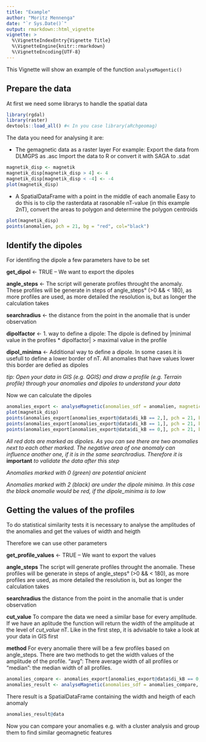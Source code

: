 ```yaml
---
title: "Example"
author: "Moritz Mennenga"
date: "`r Sys.Date()`"
output: rmarkdown::html_vignette
vignette: >
  %\VignetteIndexEntry{Vignette Title}
  %\VignetteEngine{knitr::rmarkdown}
  %\VignetteEncoding{UTF-8}
---
```


This Vignette will show an example of the function `analyseMagentic()`


## Prepare the data

At first we need some librarys to handle the spatial data

```r
library(rgdal)
library(raster)
devtools::load_all() #< In you case library(aRchgeomag)
```

The data you need for analysing it are:

- The gemagnetic data as a raster layer
  For example: Export the data from DLMGPS as .asc
  Import the data to R or convert it with SAGA to .sdat

```r
magnetik_disp <- magnetik
magnetik_disp[magnetik_disp > 4] <- 4
magnetik_disp[magnetik_disp < -4] <- -4
plot(magnetik_disp)
```  


- A SpatialDataFrame with a point in the middle of each anomalie
  Easy to do this is to clip the rasterdata at rasonable nT-value (in this example 2nT), convert the areas to polygon and determine the polygon centroids

```r
plot(magnetik_disp)
points(anomalien, pch = 21, bg = "red", col="black")
```  

## Identify the dipoles

For identifing the dipole a few parameters have to be set

**get_dipol** <- TRUE -- We want to export the dipoles

**angle_steps** <- The script will generate profiles throught the anomaly. These profiles will be generate in steps of angle_steps° (>0 && < 180), as more profiles are used, as more detailed the resolution is, but as longer the calculation takes

**searchradius** <- the distance from the point in the anomalie that is under observation

**dipolfactor** <- 1. way to define a dipole: The dipole is defined by |minimal value in the profiles * dipolfactor| > maximal value in the profile

**dipol_minima** <- Additional way to define a dipole. In some cases it is usefull to define a lower border of nT. All anomalies that have values lower this border are defied as dipoles

*tip: Open your data in GIS (e.g. QGIS) and draw a profile (e.g. Terrain profile) through your anomalies and dipoles to understand your data* 

Now we can calculate the dipoles

```r
anomalies_export <- analyseMagnetic(anomalies_sdf = anomalien, magnetic_raster=magnetik, get_dipol = TRUE, angle_steps = 10 , searchradius = 2.5,dipolfactor = 2,dipol_minima = -8)
plot(magnetik_disp)
points(anomalies_export[anomalies_export@data$di_kB == 2,], pch = 21, bg = "black", col="black")
points(anomalies_export[anomalies_export@data$di_kB == 1,], pch = 21, bg = "red", col="black")
points(anomalies_export[anomalies_export@data$di_kB == 0,], pch = 21, bg = "green", col="black")
```

*All red dots are marked as dipoles. As you can see there are two anomalies next to each other marked. The negative area of one anomaly can influence another one, if it is in the same searchradius. Therefore it is* **important** *to validate the data after this step*

*Anomalies marked with 0 (green) are potential anicient*

*Anomalies marked with 2 (black) are under the dipole minima. In this case the black anomalie would be red, if the dipole_minima is to low*

## Getting the values of the profiles

To do statistical similarity tests it is necessary to analyse the amplitudes of the anomalies and get the values of width and heigth

Therefore we can use other parameters

**get_profile_values** <- TRUE -- We want to export the values

**angle_steps** The script will generate profiles throught the anomalie. These profiles will be generate in steps of angle_steps° (>0 && < 180), as more profiles are used, as more detailed the resolution is, but as longer the calculation takes

**searchradius** the distance from the point in the anomalie that is under observation

**cut_value** To compare the data we need a similar base for every amplitude. If we have an aplitude the function will return the width of the amplitude at the level of *cut_value* nT. Like in the first step, it is advisable to take a look at your data in GIS first

**method** For every anomalie there will be a few profiles based on angle_steps. There are two methods to get the width values of the amplitude of the profile. "avg": There average width of all profiles or "median": the median width of all profiles.


```r
anomalies_compare <- anomalies_export[anomalies_export@data$di_kB == 0,]
anomalies_result <- analyseMagnetic(anomalies_sdf = anomalies_compare, magnetic_raster=magnetik, get_profile_values = TRUE, angle_steps = 10, searchradius = 2.5, cut_value = 2, method = "avg")
```

There result is a SpatialDataFrame containing the width and heigth of each anomaly

```r
anomalies_result@data

```

Now you can compare your anomalies e.g. with a cluster analysis and group them to find similar geomagnetic features



